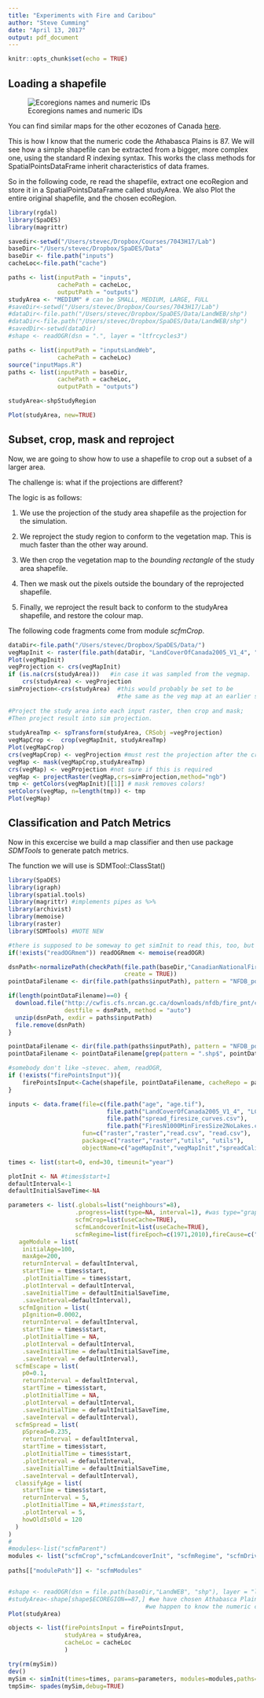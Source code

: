 ```yaml
---
title: "Experiments with Fire and Caribou"
author: "Steve Cumming"
date: "April 13, 2017"
output: pdf_document
---
```


```r
knitr::opts_chunk$set(echo = TRUE)
```
## Loading a shapefile



![Ecoregions names and numeric IDs](figures/ecoregions_e.png)

You can find similar maps for the other ecozones of Canada [here](http://www.ecozones.ca/english/zone/).

This is how I know that the numeric code the Athabasca Plains is 87. We will see how a simple shapefile can be extracted from a bigger, more complex one, using the standard R indexing syntax. This works the class methods for SpatialPointsDataFrame inherit characteristics of data frames.

So in the following code, re read the shapefile, extract one ecoRegion and store it in a
SpatialPointsDataFrame called studyArea. We also Plot the entire original shapefile, and the chosen ecoRegion.

```r
library(rgdal)
library(SpaDES)
library(magrittr)

savedir<-setwd("/Users/stevec/Dropbox/Courses/7043H17/Lab")
baseDir<-"/Users/stevec/Dropbox/SpaDES/Data"
baseDir <- file.path("inputs")
cacheLoc<-file.path("cache")

paths <- list(inputPath = "inputs",
              cachePath = cacheLoc,
              outputPath = "outputs")
studyArea <- "MEDIUM" # can be SMALL, MEDIUM, LARGE, FULL
#saveDir<-setwd("/Users/stevec/Dropbox/Courses/7043H17/Lab")
#dataDir<-file.path("/Users/stevec/Dropbox/SpaDES/Data/LandWEB/shp")
#dataDir<-file.path("/Users/stevec/Dropbox/SpaDES/Data/LandWEB/shp")
#savedDir<-setwd(dataDir)
#shape <- readOGR(dsn = ".", layer = "ltfrcycles3")

paths <- list(inputPath = "inputsLandWeb",
              cachePath = cacheLoc)
source("inputMaps.R")
paths <- list(inputPath = baseDir,
              cachePath = cacheLoc,
              outputPath = "outputs")

studyArea<-shpStudyRegion 

Plot(studyArea, new=TRUE)

```

## Subset, crop, mask and reproject

Now, we are going to show how to use a shapefile to crop out a subset of a larger area. 

The challenge is: what if the projections are different?

The logic is as follows:

1. We use the projection of the study area shapefile as the projection for the simulation.

2. We reproject the study region to conform to the vegetation map. This is much faster than the other way around.

3. We then crop the vegetation map to the _bounding rectangle_ of the study area shapefile.

4. Then we mask out the pixels outside the boundary of the reprojected shapefile.

5. Finally, we reproject the result back to conform to the studyArea shapefile, and restore
the colour map.

The following code fragments come from module _scfmCrop_.

```r
dataDir<-file.path("/Users/stevec/Dropbox/SpaDES/Data/")
vegMapInit <- raster(file.path(dataDir, "LandCoverOfCanada2005_V1_4", "LCC2005_V1_4a.tif")) %>% setMinMax
Plot(vegMapInit)
vegProjection <- crs(vegMapInit)
if (is.na(crs(studyArea)))   #in case it was sampled from the vegmap.
    crs(studyArea) <- vegProjection
simProjection<-crs(studyArea)  #this would probably be set to be 
                               #the same as the veg map at an earlier stage.
  
#Project the study area into each input raster, then crop and mask; 
#Then project result into sim projection.
 
studyAreaTmp <- spTransform(studyArea, CRSobj =vegProjection)
vegMapCrop <-  crop(vegMapInit, studyAreaTmp)
Plot(vegMapCrop)
crs(vegMapCrop) <- vegProjection #must rest the projection after the crop to what it was before
vegMap <- mask(vegMapCrop,studyAreaTmp) 
crs(vegMap) <- vegProjection #not sure if this is required
vegMap <- projectRaster(vegMap,crs=simProjection,method="ngb")
tmp <- getColors(vegMapInit)[[1]] # mask removes colors!
setColors(vegMap, n=length(tmp)) <- tmp 
Plot(vegMap)
```

## Classification and Patch Metrics

Now in this excercise we build a map classifier and then use package _SDMTools_ to generate patch metrics.

The function we will use is SDMTool::ClassStat()

```r
library(SpaDES)
library(igraph)
library(spatial.tools)
library(magrittr) #implements pipes as %>%
library(archivist)
library(memoise)
library(raster)
library(SDMTools) #NOTE NEW

#there is supposed to be someway to get simInit to read this, too, but the method are undocumented and I can not get them to work...s'matter of specifying the names arguments of readOGR, and also in what environment or package to look for the memoised version we just created here.
if(!exists("readOGRmem")) readOGRmem <- memoise(readOGR)

dsnPath<-normalizePath(checkPath(file.path(baseDir,"CanadianNationalFireDatabase","NFDB_point","FirePoints.zip"),
                                 create = TRUE))
pointDataFilename <- dir(file.path(paths$inputPath), pattern = "NFDB_point", full.names = TRUE)

if(length(pointDataFilename)==0) {
  download.file("http://cwfis.cfs.nrcan.gc.ca/downloads/nfdb/fire_pnt/current_version/NFDB_point.zip", 
                destfile = dsnPath, method = "auto")
  unzip(dsnPath, exdir = paths$inputPath)
  file.remove(dsnPath)
}

pointDataFilename <- dir(file.path(paths$inputPath), pattern = "NFDB_point", full.names = TRUE)
pointDataFilename <- pointDataFilename[grep(pattern = ".shp$", pointDataFilename)]

#somebody don't like ~stevec. ahem, readOGR,
if (!exists("firePointsInput")){
    firePointsInput<-Cache(shapefile, pointDataFilename, cacheRepo = paths$cachePath)
}

inputs <- data.frame(file=c(file.path("age", "age.tif"), 
                            file.path("LandCoverOfCanada2005_V1_4", "LCC2005_V1_4a.tif"),
                            file.path("spread_firesize_curves.csv"),
                            file.path("FiresN1000MinFiresSize2NoLakes.csv")),
                     fun=c("raster","raster","read.csv", "read.csv"),
                     package=c("raster","raster","utils", "utils"),
                     objectName=c("ageMapInit","vegMapInit","spreadCalibrationTable","cTable2"))

times <- list(start=0, end=30, timeunit="year")

plotInit <- NA #times$start+1
defaultInterval<-1
defaultInitialSaveTime<-NA

parameters <- list(.globals=list("neighbours"=8),
                   .progress=list(type=NA, interval=1), #was type="graphical"
                   scfmCrop=list(useCache=TRUE),
                   scfmLandcoverInit=list(useCache=TRUE),
                   scfmRegime=list(fireEpoch=c(1971,2010),fireCause=c("L")),
   ageModule = list(
    initialAge=100, 
    maxAge=200, 
    returnInterval = defaultInterval, 
    startTime = times$start,
    .plotInitialTime = times$start,
    .plotInterval = defaultInterval,
    .saveInitialTime = defaultInitialSaveTime, 
    .saveInterval=defaultInterval),
   scfmIgnition = list(
    pIgnition=0.0002, 
    returnInterval = defaultInterval, 
    startTime = times$start,
    .plotInitialTime = NA,
    .plotInterval = defaultInterval,
    .saveInitialTime = defaultInitialSaveTime, 
    .saveInterval = defaultInterval),
  scfmEscape = list(
    p0=0.1, 
    returnInterval = defaultInterval, 
    startTime = times$start,
    .plotInitialTime = NA,
    .plotInterval = defaultInterval,
    .saveInitialTime = defaultInitialSaveTime, 
    .saveInterval = defaultInterval),
  scfmSpread = list(
    pSpread=0.235, 
    returnInterval = defaultInterval, 
    startTime = times$start,
    .plotInitialTime = times$start,
    .plotInterval = defaultInterval,
    .saveInitialTime = defaultInitialSaveTime, 
    .saveInterval = defaultInterval),
  classifyAge = list(
    startTime = times$start,
    returnInterval = 5,
    .plotInitialTime = NA,#times$start,
    .plotInterval = 5,
    howOldIsOld = 120
  )
)
#
#modules<-list("scfmParent")
modules <- list("scfmCrop","scfmLandcoverInit", "scfmRegime", "scfmDriver","ageModule", "scfmIgnition","scfmEscape", "scfmSpread","classifyAge") # "caribou"
            
paths[["modulePath"]] <- "scfmModules"


#shape <- readOGR(dsn = file.path(baseDir,"LandWEB", "shp"), layer = "ltfrcycles3")
#studyArea<-shape[shape$ECOREGION==87,] #we have chosen Athabasca Plains in northern SK
                                       #we happen to know the numeric code is 87 (easier to type)
Plot(studyArea)

objects <- list(firePointsInput = firePointsInput,
                studyArea = studyArea,
                cacheLoc = cacheLoc
                )

try(rm(mySim))
dev()
mySim <- simInit(times=times, params=parameters, modules=modules,paths=paths, objects=objects,inputs=inputs) 
tmpSim<- spades(mySim,debug=TRUE)
```



